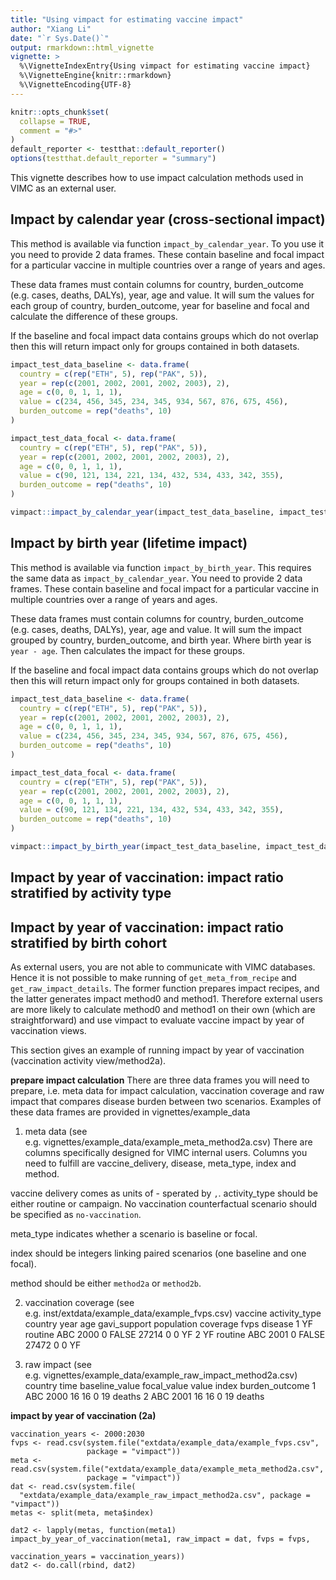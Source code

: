 ```yaml
---
title: "Using vimpact for estimating vaccine impact"
author: "Xiang Li"
date: "`r Sys.Date()`"
output: rmarkdown::html_vignette
vignette: >
  %\VignetteIndexEntry{Using vimpact for estimating vaccine impact}
  %\VignetteEngine{knitr::rmarkdown}
  %\VignetteEncoding{UTF-8}
---
```


```r
knitr::opts_chunk$set(
  collapse = TRUE,
  comment = "#>"
)
default_reporter <- testthat::default_reporter()
options(testthat.default_reporter = "summary")
```

This vignette describes how to use impact calculation methods used in VIMC as an external user.

## Impact by calendar year (cross-sectional impact)

This method is available via function `impact_by_calendar_year`. To you use it you need to provide 2 data frames. These contain baseline and focal impact for a particular vaccine in multiple countries over a range of years and ages.

These data frames must contain columns for country, burden_outcome (e.g. cases, deaths, DALYs), year, age and value. It will sum the values for each group of country, burden_outcome, year for baseline and focal and calculate the difference of these groups.

If the baseline and focal impact data contains groups which do not overlap then this will return impact only for groups contained in both datasets.

```r
impact_test_data_baseline <- data.frame(
  country = c(rep("ETH", 5), rep("PAK", 5)),
  year = rep(c(2001, 2002, 2001, 2002, 2003), 2),
  age = c(0, 0, 1, 1, 1),
  value = c(234, 456, 345, 234, 345, 934, 567, 876, 675, 456),
  burden_outcome = rep("deaths", 10)
)

impact_test_data_focal <- data.frame(
  country = c(rep("ETH", 5), rep("PAK", 5)),
  year = rep(c(2001, 2002, 2001, 2002, 2003), 2),
  age = c(0, 0, 1, 1, 1),
  value = c(90, 121, 134, 221, 134, 432, 534, 433, 342, 355),
  burden_outcome = rep("deaths", 10)
)

vimpact::impact_by_calendar_year(impact_test_data_baseline, impact_test_data_focal)
```

## Impact by birth year (lifetime impact)

This method is available via function `impact_by_birth_year`. This requires the same data as `impact_by_calendar_year`. You need to provide 2 data frames. These contain baseline and focal impact for a particular vaccine in multiple countries over a range of years and ages.

These data frames must contain columns for country, burden_outcome (e.g. cases, deaths, DALYs), year, age and value. It will sum the impact grouped by country, burden_outcome, and birth year. Where birth year is `year - age`. Then calculates the impact for these groups.

If the baseline and focal impact data contains groups which do not overlap then this will return impact only for groups contained in both datasets.

```r
impact_test_data_baseline <- data.frame(
  country = c(rep("ETH", 5), rep("PAK", 5)),
  year = rep(c(2001, 2002, 2001, 2002, 2003), 2),
  age = c(0, 0, 1, 1, 1),
  value = c(234, 456, 345, 234, 345, 934, 567, 876, 675, 456),
  burden_outcome = rep("deaths", 10)
)

impact_test_data_focal <- data.frame(
  country = c(rep("ETH", 5), rep("PAK", 5)),
  year = rep(c(2001, 2002, 2001, 2002, 2003), 2),
  age = c(0, 0, 1, 1, 1),
  value = c(90, 121, 134, 221, 134, 432, 534, 433, 342, 355),
  burden_outcome = rep("deaths", 10)
)

vimpact::impact_by_birth_year(impact_test_data_baseline, impact_test_data_focal)
```

## Impact by year of vaccination: impact ratio stratified by activity type

## Impact by year of vaccination: impact ratio stratified by birth cohort



As external users, you are not able to communicate with VIMC databases. Hence it is not possible to make running of `get_meta_from_recipe` and `get_raw_impact_details`. The former function prepares impact recipes, and the latter generates impact method0 and method1. Therefore external users are more likely to calculate method0 and method1 on their own (which are straightforward) and use vimpact to evaluate vaccine impact by year of vaccination views.

This section gives an example of running impact by year of vaccination (vaccination activity view/method2a).

**prepare impact calculation**
There are three data frames you will need to prepare, i.e. meta data for impact calculation, vaccination coverage and raw impact that compares disease burden between two scenarios. Examples of these data frames are provided in vignettes/example_data

1. meta data (see e.g. vignettes/example_data/example_meta_method2a.csv)
There are columns specifically designed for VIMC internal users. Columns you need to fulfill are vaccine_delivery, disease, meta_type, index and method.

vaccine delivery comes as units of <disease>-<activity_type> sperated by `,`. activity_type should be either routine or campaign. No vaccination counterfactual scenario should be specified as `no-vaccination`.

meta_type indicates whether a scenario is baseline or focal.

index should be integers linking paired scenarios (one baseline and one focal).

method should be either `method2a` or `method2b`.

2. vaccination coverage (see e.g. inst/extdata/example_data/example_fvps.csv)
  vaccine activity_type country year age gavi_support population coverage fvps disease
1      YF       routine     ABC 2000   0        FALSE      27214        0    0      YF
2      YF       routine     ABC 2001   0        FALSE      27472        0    0      YF

3. raw impact  (see e.g. vignettes/example_data/example_raw_impact_method2a.csv)
  country time baseline_value focal_value value index burden_outcome
1     ABC 2000             16          16     0    19         deaths
2     ABC 2001             16          16     0    19         deaths


**impact by year of vaccination (2a)**

```
vaccination_years <- 2000:2030
fvps <- read.csv(system.file("extdata/example_data/example_fvps.csv", 
                 package = "vimpact"))
meta <- read.csv(system.file("extdata/example_data/example_meta_method2a.csv", 
                 package = "vimpact"))
dat <- read.csv(system.file(
  "extdata/example_data/example_raw_impact_method2a.csv", package = "vimpact"))
metas <- split(meta, meta$index)

dat2 <- lapply(metas, function(meta1) impact_by_year_of_vaccination(meta1, raw_impact = dat, fvps = fvps,
                                                                     vaccination_years = vaccination_years))
dat2 <- do.call(rbind, dat2)

```

